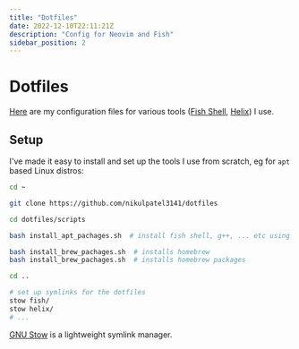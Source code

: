 ```yaml
---
title: "Dotfiles"
date: 2022-12-10T22:11:21Z
description: "Config for Neovim and Fish"
sidebar_position: 2
---
```


# Dotfiles

[Here](https://github.com/nikulpatel3141/dotfiles) are my configuration files for various tools ([Fish Shell](https://fishshell.com/), [Helix](https://helix-editor.com/)) I use.


## Setup

I've made it easy to install and set up the tools I use from scratch, eg for `apt` based Linux distros:

```bash
cd ~

git clone https://github.com/nikulpatel3141/dotfiles

cd dotfiles/scripts

bash install_apt_pachages.sh  # install fish shell, g++, ... etc using apt

bash install_brew_pachages.sh  # installs homebrew
bash install_brew_pachages.sh  # installs homebrew packages

cd ..

# set up symlinks for the dotfiles
stow fish/
stow helix/
# ...

```

[GNU Stow](https://www.gnu.org/software/stow/) is a lightweight symlink manager.
